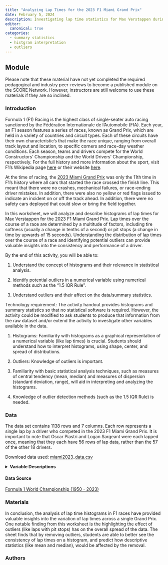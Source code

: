 ```yaml
---
title: "Analyzing Lap Times for the 2023 F1 Miami Grand Prix"
date: February 5, 2024
description: Investigating lap time statistics for Max Verstappen during the 2023 F1 Miami Grand Prix
editor: 
  canonical: true
categories:
  - summary statistics
  - histgram interpretation
  - outliers
---
```


## Module

Please note that these material have not yet completed the required pedagogical and industry peer-reviews to become a published module on the SCORE Network. However, instructors are still welcome to use these materials if they are so inclined.

### Introduction

Formula 1 (F1) Racing is the highest class of single-seater auto racing sanctioned by the Fédération Internationale de l'Automobile (FIA). Each year, an F1 season features a series of races, known as Grand Prix, which are held in a variety of countries and circuit types. Each of these circuits have their own characteristic's that make the race unique, ranging from overall track layout and location, to specific corners and race-day weather conditions. Each season, teams and drivers compete for the World Constructors' Championship and the World Drivers' Championship, respectively. For the full history and more information about the sport, visit F1's Wikipedia page [here](https://en.wikipedia.org/wiki/Formula_One){target="_blank"} or their website [here](https://www.formula1.com/){target="\"_blank"}.

At the time of racing, the [2023 Miami Grand Prix](https://en.wikipedia.org/wiki/2023_Miami_Grand_Prix){target="\"_blank"} was only the 11th time in F1's history where all cars that started the race crossed the finish line. This meant that there were no crashes, mechanical failures, or race-ending driver mistakes. In addition, there were also no yellow or red flags issued to indicate an incident on or off the track ahead. In addition, there were no safety cars deployed that could slow or bring the field together.

In this worksheet, we will analyze and describe histograms of lap times for Max Verstappen for the 2023 F1 Miami Grand Prix. Lap times over the course of a race are determined by a multitude of factors, including tire softness (usually a change in tenths of a second) or pit stops (a change in time by upwards of 15 seconds). Understanding the distribution of lap times over the course of a race and identifying potential outliers can provide valuable insights into the consistency and performance of a driver. 

::: {.callout-note collapse="true" title="Learning Objectives" appearance="minimal"}
By the end of this activity, you will be able to:

1.  Understand the concept of histograms and their relevance in statistical analysis.

2.  Identify potential outliers in a numerical variable using numerical methods such as the "1.5 IQR Rule".

3.  Understand outliers and their affect on the data/summary statistics.

:::

::: {.callout-note collapse="true" title="Methods" appearance="minimal"}
Technology requirement: The activity handout provides histograms and summary statistics so that no statistical software is required. However, the activity could be modified to ask students to produce that information from the raw dataset and/or extend the activity to investigate other variables available in the data.

1.  Histograms: Familiarity with histograms as a graphical representation of a numerical variable (like lap times) is crucial. Students should understand how to interpret histograms, using shape, center, and spread of distributions.

2.  Outliers: Knowledge of outliers is important.

3.  Familiarity with basic statistical analysis techniques, such as measures of central tendency (mean, median) and measures of dispersion (standard deviation, range), will aid in interpreting and analyzing the histograms. 

4.  Knowledge of outlier detection methods (such as the 1.5 IQR Rule) is needed.
:::

### Data

The data set contains 1138 rows and 7 columns. Each row represents a single lap by a driver who competed in the 2023 F1 Miami Grand Prix. It is important to note that Oscar Piastri and Logan Sargeant were each lapped once, meaning that they each have 56 rows of lap data, rather than the 57 of the other 18 drivers.

Download data used: [miami2023_data.csv](../data/miami2023_data.csv)

<details>

<summary><b>Variable Descriptions</b></summary>

| Variable        | Description                                      |
|-----------------|--------------------------------------------------|
| driverId        | Unique identifier for each driver                |
| driverName      | The full name of the driver                      |
| constructorId   | Unique identifier for each constructor           |
| constructorName | Commonly used name of each constructor           |
| lap             | The lap number                                   |
| lapTime         | The time taken to complete the lap, in seconds   |
| lapPosition     | The position of the driver at the end of the lap |

</details>

#### Data Source

[Formula 1 World Championship (1950 - 2023)](https://www.kaggle.com/datasets/rohanrao/formula-1-world-championship-1950-2020){target="_blank"}

### Materials

::: {.callout-note collapse="true" title="Conclusion" appearance="minimal"}
In conclusion, the analysis of lap time histograms in F1 races have provided valuable insights into the variation of lap times across a single Grand Prix. One notable finding from this worksheet is the highlighting the effect of outliers (like laps with pit stops) has on the overall spread of the data. The sheet finds that by removing outliers, students are able to better see the consistency of lap times on a histogram, and predict how descriptive statistics (like mean and median), would be affected by the removal. 

:::

### Authors
